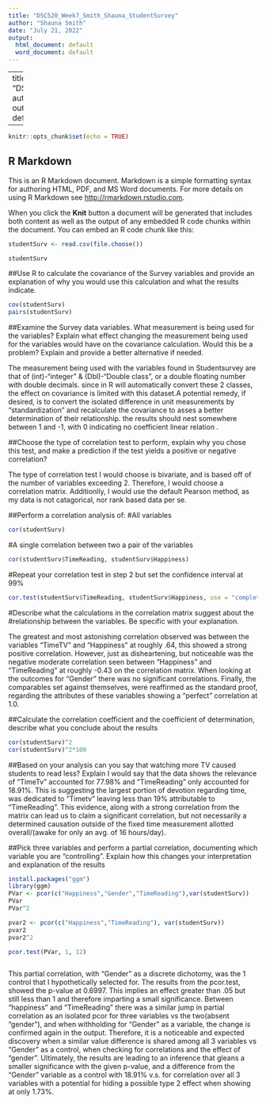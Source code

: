 ---
title: "DSC520_Week7_Smith_Shauna_StudentSurvey"
author: "Shauna Smith"
date: "July 21, 2022"
output:
  html_document: default
  word_document: default
---
---
title: "DSC520_Week7_Smith_Shauna_StudentSurvey"
author: "Shauna Smith"
date: '2022-07-21'
output:
  word_document: default
  html_document: default
  
---

```{r setup, include=FALSE}
knitr::opts_chunk$set(echo = TRUE)
```

## R Markdown

This is an R Markdown document. Markdown is a simple formatting syntax for authoring HTML, PDF, and MS Word documents. For more details on using R Markdown see <http://rmarkdown.rstudio.com>.

When you click the **Knit** button a document will be generated that includes both content as well as the output of any embedded R code chunks within the document. You can embed an R code chunk like this:

```{r}

studentSurv <- read.csv(file.choose())

studentSurv
```

##Use R to calculate the covariance of the Survey variables and provide an explanation of why you would use this calculation and what the results indicate.

```{r}
cov(studentSurv)
pairs(studentSurv)
```

##Examine the Survey data variables. What measurement is being used for the variables? Explain what effect changing the measurement being used for the variables would have on the covariance calculation. Would this be a problem? Explain and provide a better alternative if needed.

The measurement being used with the variables found in Studentsurvey are that of (int)-"integer" & (Dbl)-"Double class", or a double floating number with double decimals. since in R will automatically convert these 2 classes, the effect on covariance is limited with this dataset.A potential remedy, if desired, is to convert the isolated difference in unit measurements by "standardization" and recalculate the covariance to asses a better determination of their relationship. the results should nest somewhere between 1 and -1, with 0 indicating no coefficient linear relation .

##Choose the type of correlation test to perform, explain why you chose this test, and make a prediction if the test yields a positive or negative correlation?

The type of correlation test I would choose is bivariate, and is based off of the number of variables exceeding 2. Therefore, I would choose a correlation matrix. Additionlly, I would use the default Pearson method, as my data is not catagorical, nor rank based data per se.

##Perform a correlation analysis of: #All variables

```{r}
cor(studentSurv)
```

#A single correlation between two a pair of the variables

```{r}
cor(studentSurv$TimeReading, studentSurv$Happiness)
```

#Repeat your correlation test in step 2 but set the confidence interval at 99%

```{r}
cor.test(studentSurv$TimeReading, studentSurv$Happiness, use = "complete.obs", method = "pearson", conf.level = .99)
```

#Describe what the calculations in the correlation matrix suggest about the #relationship between the variables. Be specific with your explanation.

The greatest and most astonishing correlation observed was between the variables "TimeTV" and "Happiness" at roughly .64, this showed a strong positive correlation. However, just as disheartening, but noticeable was the negative moderate correlation seen between "Happiness" and "TimeReading" at roughly -0.43 on the correlation matrix. When looking at the outcomes for "Gender" there was no significant correlations. Finally, the comparables set against themselves, were reaffirmed as the standard proof, regarding the attributes of these variables showing a "perfect" correlation at 1.0.

##Calculate the correlation coefficient and the coefficient of determination, describe what you conclude about the results

```{r}
cor(studentSurv)^2
cor(studentSurv)^2*100
```

##Based on your analysis can you say that watching more TV caused students to read less? Explain I would say that the data shows the relevance of "TimeTv" accounted for 77.98% and "TimeReading" only accounted for 18.91%. This is suggesting the largest portion of devotion regarding time, was dedicated to "Timetv" leaving less than 19% attributable to "TimeReading". This evidence, along with a strong correlation from the matrix can lead us to claim a significant correlation, but not necessarily a determined causation outside of the fixed time measurement allotted overall/(awake for only an avg. of 16 hours/day).

##Pick three variables and perform a partial correlation, documenting which variable you are "controlling". Explain how this changes your interpretation and explanation of the results

```{r}
install.packages("ggm")
library(ggm)
PVar <- pcor(c("Happiness","Gender","TimeReading"),var(studentSurv))
PVar
PVar^2

pvar2 <- pcor(c("Happiness","TimeReading"), var(studentSurv))
pvar2
pvar2^2

pcor.test(PVar, 1, 12)



```

This partial correlation, with "Gender" as a discrete dichotomy, was the 1 control that I hypothetically selected for. The results from the pcor.test, showed the p-value at 0.6997. This implies an effect greater than .05 but still less than 1 and therefore imparting a small significance. Between "happiness" and "TimeReading" there was a similar jump in partial correlation as an isolated pcor for three variables vs the two(absent "gender"), and when withholding for "Gender" as a variable, the change is confirmed again in the output. Therefore, it is a noticeable and expected discovery when a similar value difference is shared among all 3 variables vs "Gender" as a control, when checking for correlations and the effect of "gender". Ultimately, the results are leading to an inference that gleans a smaller significance with the given p-value, and a difference from the "Gender" variable as a control with 18.91% v.s. for correlation over all 3 variables with a potential for hiding a possible type 2 effect when showing at only 1.73%.
